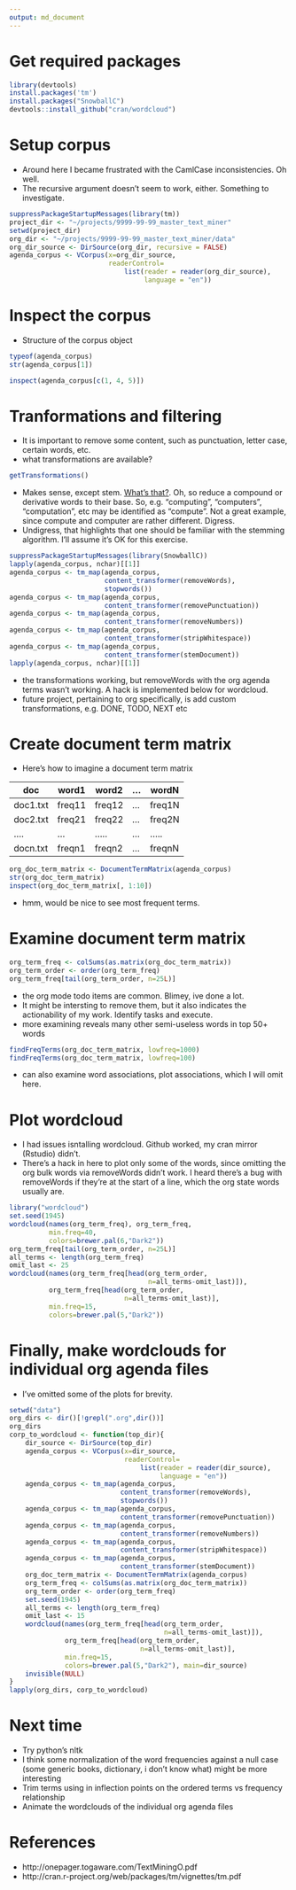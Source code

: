 ```yaml
---
output: md_document
---
```


# Get required packages

```r
library(devtools)
install.packages('tm')
install.packages("SnowballC")
devtools::install_github("cran/wordcloud")
```

# Setup corpus

- Around here I became frustrated with the CamlCase
  inconsistencies. Oh well.
- The recursive argument doesn't seem to work, either.
  Something to investigate.

```r
suppressPackageStartupMessages(library(tm))
project_dir <- "~/projects/9999-99-99_master_text_miner"
setwd(project_dir)
org_dir <- "~/projects/9999-99-99_master_text_miner/data"
org_dir_source <- DirSource(org_dir, recursive = FALSE)
agenda_corpus <- VCorpus(x=org_dir_source,
                         readerControl=
                             list(reader = reader(org_dir_source),
                                  language = "en"))
```

# Inspect the corpus

- Structure of the corpus object

```r
typeof(agenda_corpus)
str(agenda_corpus[1])
```

```r
inspect(agenda_corpus[c(1, 4, 5)])
```

# Tranformations and filtering
- It is important to remove some content, such as
  punctuation, letter case, certain words, etc.
- what transformations are available?

```r
getTransformations()
```

- Makes sense, except stem.
  [What's that?](http://en.wikipedia.org/wiki/Stemming). Oh,
  so reduce a compound or derivative words to their base.
  So, e.g. "computing", "computers", "computation", etc may
  be identified as "compute". Not a great example, since
  compute and computer are rather different. Digress.
- Undigress, that highlights that one should be familiar
  with the stemming algorithm. I'll assume it's OK for this
  exercise.

```r
suppressPackageStartupMessages(library(SnowballC))
lapply(agenda_corpus, nchar)[[1]]
agenda_corpus <- tm_map(agenda_corpus,
                        content_transformer(removeWords),
                        stopwords())
agenda_corpus <- tm_map(agenda_corpus,
                        content_transformer(removePunctuation))
agenda_corpus <- tm_map(agenda_corpus,
                        content_transformer(removeNumbers))
agenda_corpus <- tm_map(agenda_corpus,
                        content_transformer(stripWhitespace))
agenda_corpus <- tm_map(agenda_corpus,
                        content_transformer(stemDocument))
lapply(agenda_corpus, nchar)[[1]]
```
- the transformations working, but removeWords with the org
  agenda terms wasn't working. A hack is implemented below
  for wordcloud.
- future project, pertaining to org specifically, is add
  custom transformations, e.g. DONE, TODO, NEXT etc

# Create document term matrix
- Here's how to imagine a document term matrix

doc       | word1  | word2 | ... | wordN 
--------- | -------|-------|-----|-------
 doc1.txt | freq11 | freq12| ... | freq1N
 doc2.txt | freq21 | freq22| ... | freq2N
   ....   |   ...  | ..... | ... | ..... 
 docn.txt | freqn1 | freqn2| ... | freqnN


```r
org_doc_term_matrix <- DocumentTermMatrix(agenda_corpus)
str(org_doc_term_matrix)
inspect(org_doc_term_matrix[, 1:10])
```

- hmm, would be nice to see most frequent terms.

# Examine document term matrix

```r
org_term_freq <- colSums(as.matrix(org_doc_term_matrix))
org_term_order <- order(org_term_freq)
org_term_freq[tail(org_term_order, n=25L)]
```

- the org mode todo items are common. Blimey, ive done a lot.
- It might be intersting to remove them, but it also
  indicates the actionability of my work. Identify tasks and
  execute.
- more examining reveals many other semi-useless words in
  top 50+ words

```r
findFreqTerms(org_doc_term_matrix, lowfreq=1000)
findFreqTerms(org_doc_term_matrix, lowfreq=100)
```

- can also examine word associations, plot associations,
  which I will omit here.

# Plot wordcloud

- I had issues isntalling wordcloud. Github worked, my cran
  mirror (Rstudio) didn't.
- There's a hack in here to plot only some of the words,
  since omitting the org bulk words via removeWords didn't
  work. I heard there's a bug with removeWords if they're at the
  start of a line, which the org state words usually are.

```r
library("wordcloud")
set.seed(1945)
wordcloud(names(org_term_freq), org_term_freq,
          min.freq=40,
          colors=brewer.pal(6,"Dark2"))
org_term_freq[tail(org_term_order, n=25L)]
all_terms <- length(org_term_freq)
omit_last <- 25
wordcloud(names(org_term_freq[head(org_term_order,
                                   n=all_terms-omit_last)]),
          org_term_freq[head(org_term_order,
                             n=all_terms-omit_last)],
          min.freq=15,
          colors=brewer.pal(5,"Dark2"))
```

# Finally, make wordclouds for individual org agenda files

- I've omitted some of the plots for brevity.

```r
setwd("data")
org_dirs <- dir()[!grepl(".org",dir())]
org_dirs
corp_to_wordcloud <- function(top_dir){
    dir_source <- DirSource(top_dir)
    agenda_corpus <- VCorpus(x=dir_source,
                             readerControl=
                                 list(reader = reader(dir_source),
                                      language = "en"))
    agenda_corpus <- tm_map(agenda_corpus,
                            content_transformer(removeWords),
                            stopwords())
    agenda_corpus <- tm_map(agenda_corpus,
                            content_transformer(removePunctuation))
    agenda_corpus <- tm_map(agenda_corpus,
                            content_transformer(removeNumbers))
    agenda_corpus <- tm_map(agenda_corpus,
                            content_transformer(stripWhitespace))
    agenda_corpus <- tm_map(agenda_corpus,
                            content_transformer(stemDocument))
    org_doc_term_matrix <- DocumentTermMatrix(agenda_corpus)
    org_term_freq <- colSums(as.matrix(org_doc_term_matrix))
    org_term_order <- order(org_term_freq)
    set.seed(1945)
    all_terms <- length(org_term_freq)
    omit_last <- 15
    wordcloud(names(org_term_freq[head(org_term_order,
                                       n=all_terms-omit_last)]),
              org_term_freq[head(org_term_order,
                                 n=all_terms-omit_last)],
              min.freq=15,
              colors=brewer.pal(5,"Dark2"), main=dir_source)
    invisible(NULL)
}
lapply(org_dirs, corp_to_wordcloud)

```

# Next time
- Try python's nltk
- I think some normalization of the word frequencies against
  a null case (some generic books, dictionary, i don't know
  what) might be more interesting
- Trim terms using in inflection points on the ordered terms
  vs frequency relationship
- Animate the wordclouds of the individual org agenda files

# References
- http://onepager.togaware.com/TextMiningO.pdf
- http://cran.r-project.org/web/packages/tm/vignettes/tm.pdf
